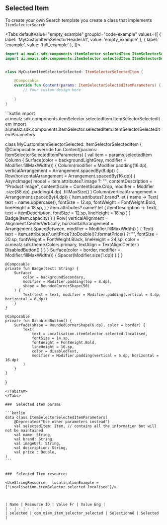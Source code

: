 
##  Selected Item

To create your own Search template you create a class that implements `ItemSelectorSearch`


<Tabs defaultValue="empty_example" groupId="code-example"
values={[
{ label: 'MyCustomItemSelectorHeader.kt', value: 'empty_example' },
{ label: 'example', value: 'full_example' },
]}>
<TabItem value="empty_example">
```kotlin
import ai.mealz.sdk.components.itemSelector.selectedItem.ItemSelectorSelectedItem
import ai.mealz.sdk.components.itemSelector.selectedItem.ItemSelectorSelectedItemParameters


class MyCustomItemSelectorSelected: ItemSelectorSelectedItem {

    @Composable
    override fun Content(params: ItemSelectorSelectedItemParameters) {
        // Your custom design here 
       
    }
}
```
</TabItem>
<TabItem value="full_example">
```kotlin
import ai.mealz.sdk.components.itemSelector.selectedItem.ItemSelectorSelectedItem
import ai.mealz.sdk.components.itemSelector.selectedItem.ItemSelectorSelectedItemParameters

class MyCustomItemSelectorSelected: ItemSelectorSelectedItem {
    @Composable
    override fun Content(params: ItemSelectorSelectedItemParameters) {
        val item = params.selectedItem
        Column {
            Surface(color = backgroundLightGrey, modifier = Modifier.fillMaxWidth()) {
                Column(modifier = Modifier.padding(16.dp), verticalArrangement = Arrangement.spacedBy(8.dp)) {
                    Row(horizontalArrangement = Arrangement.spacedBy(16.dp)) {
                        AsyncImage(
                            model = item.attributes?.image ?: "",
                            contentDescription = "Product image",
                            contentScale = ContentScale.Crop,
                            modifier = Modifier
                                .size(88.dp)
                                .padding(4.dp)
                                .fillMaxSize()
                        )
                        Column(verticalArrangement = Arrangement.spacedBy(4.dp)) {
                            item.attributes?.brand?.let { name ->
                                Text(
                                    text = name.uppercase(),
                                    fontSize = 12.sp,
                                    fontWeight = FontWeight.Bold,
                                    lineHeight = 18.sp,
                                )
                            }
                            item.attributes?.name?.let { itemDescription ->
                                Text(
                                    text = itemDescription,
                                    fontSize = 12.sp,
                                    lineHeight = 18.sp
                                )
                            }
                            Badge(item.capacity)
                        }
                    }
                    Row(
                        verticalAlignment = Alignment.CenterVertically,
                        horizontalArrangement = Arrangement.SpaceBetween,
                        modifier = Modifier.fillMaxWidth()
                    ) {
                        Text(
                            text = item.attributes?.unitPrice?.toDouble()?.formatPrice() ?: "",
                            fontSize = 20.sp,
                            fontWeight = FontWeight.Black,
                            lineHeight = 24.sp,
                            color = ai.mealz.sdk.theme.Colors.primary,
                            textAlign = TextAlign.Center
                        )
                        DisabledButton()
                    }
                }
            }
            Surface(color = border, modifier = Modifier.fillMaxWidth()) {
                Spacer(Modifier.size(1.dp))
            }
        }
    }

    @Composable
    private fun Badge(text: String) {
        Surface(
            color = backgroundSecondary,
            modifier = Modifier.padding(top = 8.dp),
            shape = RoundedCornerShape(50)
        ) {
            Text(text = text, modifier = Modifier.padding(vertical = 4.dp, horizontal = 8.dp))
        }
    }

    @Composable
    private fun DisabledButton() {
        Surface(shape = RoundedCornerShape(6.dp), color = border) {
            Text(
                text = Localisation.itemSelector.selected.localised,
                fontSize = 14.sp,
                fontWeight = FontWeight.Bold,
                lineHeight = 16.sp,
                color = disabledText,
                modifier = Modifier.padding(vertical = 6.dp, horizontal = 16.dp)
            )
        }
    }
}

````
</TabItem>
</Tabs>

###  Selected Item params

```kotlin
data class ItemSelectorSelectedItemParameters(
    @Deprecated("Use other parameters instead")
    val selectedItem: Item, // contains all the information but will not be maintained
    val name: String,
    val brand: String,
    val imageUrl: String,
    val description: String,
    val price : Double,
)
```


###  Selected Item resources

<UseStringResource   localisationExample = {"Localisation.itemSelector.selected.localised"}/>



| Name | Resource ID | Value Fr | Value Eng |
| - | - | - | - |
| selected | com_miam_item_selector_selected | Sélectionné | Selected |
